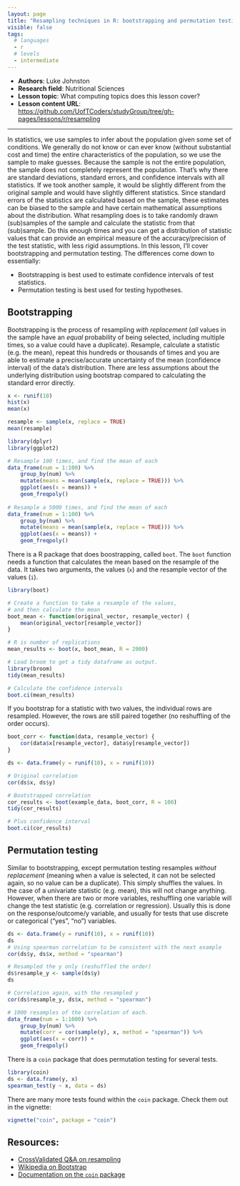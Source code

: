 ```yaml
---
layout: page
title: "Resampling techniques in R: bootstrapping and permutation testing"
visible: false
tags:
  # languages
  - r
  # levels
  - intermediate
---
```


 - **Authors**: Luke Johnston 
 - **Research field**: Nutritional Sciences
 - **Lesson topic**: What computing topics does this lesson cover?
 - **Lesson content URL**: <https://github.com/UofTCoders/studyGroup/tree/gh-pages/lessons/r/resampling>

-----

In statistics, we use samples to infer about the population given some set of
conditions. We generally do not know or can ever know (without substantial cost
and time) the entire characteristics of the population, so we use the sample to
make guesses. Because the sample is not the entire population, the sample does
not completely represent the population. That's why there are standard
deviations, standard errors, and confidence intervals with all statistics. If we
took another sample, it would be slightly different from the original sample and
would have slightly different statistics. Since standard errors of the
statistics are calculated based on the sample, these estimates can be biased to
the sample and have certain mathematical assumptions about the distribution.
What resampling does is to take randomly drawn (sub)samples of the sample and
calculate the statistic from that (sub)sample. Do this enough times and you can
get a distribution of statistic values that can provide an empirical measure of
the accuracy/precision of the test statistic, with less rigid assumptions. In
this lesson, I'll cover bootstrapping and permutation testing. The differences
come down to essentially: 

- Bootstrapping is best used to estimate confidence intervals of test statistics.
- Permutation testing is best used for testing hypotheses.

## Bootstrapping

Bootstrapping is the process of resampling *with replacement* (*all* values in
the sample have an *equal* probability of being selected, including multiple
times, so a value could have a duplicate). Resample, calculate a statistic (e.g.
the mean), repeat this hundreds or thousands of times and you are able to
estimate a precise/accurate uncertainty of the mean (confidence interval) of the
data's distribution. There are less assumptions about the underlying
distribution using bootstrap compared to calculating the standard error
directly.

```r
x <- runif(10)
hist(x)
mean(x)

resample <- sample(x, replace = TRUE)
mean(resample)

library(dplyr)
library(ggplot2)

# Resample 100 times, and find the mean of each
data_frame(num = 1:100) %>% 
    group_by(num) %>% 
    mutate(means = mean(sample(x, replace = TRUE))) %>% 
    ggplot(aes(x = means)) +
    geom_freqpoly()
    
# Resample a 5000 times, and find the mean of each
data_frame(num = 1:100) %>% 
    group_by(num) %>% 
    mutate(means = mean(sample(x, replace = TRUE))) %>% 
    ggplot(aes(x = means)) +
    geom_freqpoly()
```

There is a R package that does boostrapping, called `boot`. The `boot` function
needs a function that calculates the mean based on the resample of the data. It
takes two arguments, the values (`x`) and the resample vector of the values
(`i`).

```r
library(boot)

# Create a function to take a resample of the values, 
# and then calculate the mean
boot_mean <- function(original_vector, resample_vector) {
    mean(original_vector[resample_vector])
}

# R is number of replications
mean_results <- boot(x, boot_mean, R = 2000)

# Load broom to get a tidy dataframe as output.
library(broom)
tidy(mean_results)

# Calculate the confidence intervals
boot.ci(mean_results)
```

If you bootstrap for a statistic with two values, the individual rows are
resampled. However, the rows are still paired together (no reshuffling of the
order occurs).

```r
boot_corr <- function(data, resample_vector) {
    cor(data$x[resample_vector], data$y[resample_vector])
}

ds <- data.frame(y = runif(10), x = runif(10))

# Original correlation
cor(ds$x, ds$y)

# Bootstrapped correlation
cor_results <- boot(example_data, boot_corr, R = 100)
tidy(cor_results)

# Plus confidence interval
boot.ci(cor_results)
```

## Permutation testing

Similar to bootstrapping, except permutation testing resamples *without
replacement* (meaning when a value is selected, it can not be selected again, so
no value can be a duplicate). This simply shuffles the values. In the case of a
univariate statistic (e.g. mean), this will not change anything. However, when
there are two or more variables, reshuffling one variable will change the test
statistic (e.g. correlation or regression). Usually this is done on the
response/outcome/y variable, and usually for tests that use discrete or
categorical ("yes", "no") variables.

```r
ds <- data.frame(y = runif(10), x = runif(10))
ds
# Using spearman correlation to be consistent with the next example
cor(ds$y, ds$x, method = "spearman") 

# Resampled the y only (reshuffled the order)
ds$resample_y <- sample(ds$y)
ds

# Correlation again, with the resampled y
cor(ds$resample_y, ds$x, method = "spearman")

# 1000 resamples of the correlation of each.
data_frame(num = 1:1000) %>% 
    group_by(num) %>% 
    mutate(corr = cor(sample(y), x, method = "spearman")) %>% 
    ggplot(aes(x = corr)) +
    geom_freqpoly()
```

There is a `coin` package that does permutation testing for several tests.

```r
library(coin)
ds <- data.frame(y, x)
spearman_test(y ~ x, data = ds)
```

There are many more tests found within the `coin` package. Check them out in the vignette:

```r
vignette("coin", package = "coin")
```

## Resources:

- [CrossValidated Q&A on resampling](https://stats.stackexchange.com/questions/104040/resampling-simulation-methods-monte-carlo-bootstrapping-jackknifing-cross)
- [Wikipedia on Bootstrap](https://en.wikipedia.org/wiki/Bootstrapping_(statistics))
- [Documentation on the `coin` package](https://cran.r-project.org/web/packages/coin/vignettes/coin.pdf)
